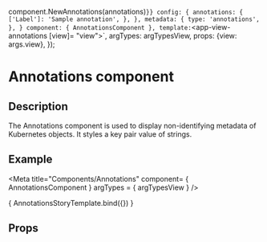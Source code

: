
component.NewAnnotations(annotations)`
}}
  config: {
    annotations: {
      ['Label']: 'Sample annotation',
    },
  },
  metadata: {
    type: 'annotations',
  },
}
  component: { AnnotationsComponent },
  template: `<app-view-annotations [view]= "view"></app-view-annotations>`,
  argTypes: argTypesView,
  props: {view: args.view},
});

<h1>Annotations component</h1>
<h2>Description</h2>

<p>The Annotations component is used to display non-identifying metadata of Kubernetes objects.
It styles a key pair value of strings.</p>
<h2>Example</h2>

<Meta title="Components/Annotations"
      component= { AnnotationsComponent }
      argTypes = { argTypesView }
/>

<Canvas withToolbar>
  <Story name="Annotations component"
         parameters={{ docs: annotationsDocs }}
         args= {{ view: annotationsView }}>
    { AnnotationsStoryTemplate.bind({}) }
  </Story>
</Canvas>

<h2>Props</h2>
<ArgsTable story = "Annotations component" />
